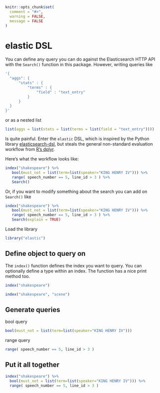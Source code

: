 <!--
%\VignetteEngine{knitr::knitr}
%\VignetteIndexEntry{elastic DSL}
-->

```r
knitr::opts_chunk$set(
  comment = "#>",
  warning = FALSE,
  message = FALSE
)
```

elastic DSL
======

You can define any query you can do against the Elasticsearch HTTP API with the `Search()` function in this package. However, writing queries like

```r
'{
  "aggs": {
      "stats" : {
          "terms" : {
              "field" : "text_entry"
          }
      }
  }
}'
```

or as a nested list

```r
list(aggs = list(stats = list(terms = list(field = "text_entry"))))
```

Is quite painful. Enter the `elastic` DSL, which is inspired by the Python library [elasticsearch-dsl](https://github.com/elasticsearch/elasticsearch-dsl-py), but steals the general non-standard evaluation workflow from [R's dplyr](https://github.com/hadley/dplyr).

Here's what the workflow looks like:

```r
index("shakespeare") %>%
   bool(must_not = list(term=list(speaker="KING HENRY IV"))) %>%
   range( speech_number == 5, line_id > 3 ) %>%
   Search()
```

Or, if you want to modify something about the search you can add on `Search()` like 

```r
index("shakespeare") %>%
   bool(must_not = list(term=list(speaker="KING HENRY IV"))) %>%
   range( speech_number == 5, line_id > 3 ) %>%
   Search(explain = TRUE)
```

Load the library

```r
library("elastic")
```

## Define object to query on

The `index()` function defines the index you want to query. You can optionally define a type within an index. The function has a nice print method too.

```r
index("shakespeare")
```

```r
index("shakespeare", "scene")
```

## Generate queries

bool query

```r
bool(must_not = list(term=list(speaker="KING HENRY IV")))
```

range query

```r
range( speech_number == 5, line_id > 3 )
```

## Put it all together

```r
index("shakespeare") %>%
  bool(must_not = list(term=list(speaker="KING HENRY IV"))) %>%
  range( speech_number == 5, line_id > 3 )
```
